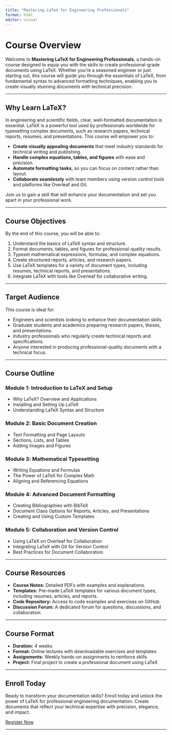 ```yaml
---
title: "Mastering LaTeX for Engineering Professionals"
format: html
editor: visual
---
```


# Course Overview

Welcome to **Mastering LaTeX for Engineering Professionals**, a hands-on course designed to equip you with the skills to create professional-grade documents using LaTeX. Whether you’re a seasoned engineer or just starting out, this course will guide you through the essentials of LaTeX, from fundamental syntax to advanced formatting techniques, enabling you to create visually stunning documents with technical precision.

---

## Why Learn LaTeX?

In engineering and scientific fields, clear, well-formatted documentation is essential. LaTeX is a powerful tool used by professionals worldwide for typesetting complex documents, such as research papers, technical reports, resumes, and presentations. This course will empower you to:

- **Create visually appealing documents** that meet industry standards for technical writing and publishing.
- **Handle complex equations, tables, and figures** with ease and precision.
- **Automate formatting tasks,** so you can focus on content rather than layout.
- **Collaborate seamlessly** with team members using version control tools and platforms like Overleaf and Git.

Join us to gain a skill that will enhance your documentation and set you apart in your professional work.

---

## Course Objectives

By the end of this course, you will be able to:

1. Understand the basics of LaTeX syntax and structure.
2. Format documents, tables, and figures for professional-quality results.
3. Typeset mathematical expressions, formulas, and complex equations.
4. Create structured reports, articles, and research papers.
5. Use LaTeX templates for a variety of document types, including resumes, technical reports, and presentations.
6. Integrate LaTeX with tools like Overleaf for collaborative writing.

---

## Target Audience

This course is ideal for:

- Engineers and scientists looking to enhance their documentation skills.
- Graduate students and academics preparing research papers, theses, and presentations.
- Industry professionals who regularly create technical reports and specifications.
- Anyone interested in producing professional-quality documents with a technical focus.

---

## Course Outline

### Module 1: Introduction to LaTeX and Setup
- Why LaTeX? Overview and Applications
- Installing and Setting Up LaTeX
- Understanding LaTeX Syntax and Structure

### Module 2: Basic Document Creation
- Text Formatting and Page Layouts
- Sections, Lists, and Tables
- Adding Images and Figures

### Module 3: Mathematical Typesetting
- Writing Equations and Formulas
- The Power of LaTeX for Complex Math
- Aligning and Referencing Equations

### Module 4: Advanced Document Formatting
- Creating Bibliographies with BibTeX
- Document Class Options for Reports, Articles, and Presentations
- Creating and Using Custom Templates

### Module 5: Collaboration and Version Control
- Using LaTeX on Overleaf for Collaboration
- Integrating LaTeX with Git for Version Control
- Best Practices for Document Collaboration

---

## Course Resources

- **Course Notes:** Detailed PDFs with examples and explanations.
- **Templates:** Pre-made LaTeX templates for various document types, including resumes, articles, and reports.
- **Code Repository:** Access to code examples and exercises on GitHub.
- **Discussion Forum:** A dedicated forum for questions, discussions, and collaboration.

---

## Course Format

- **Duration:** 4 weeks
- **Format:** Online lectures with downloadable exercises and templates
- **Assignments:** Weekly hands-on assignments to reinforce skills
- **Project:** Final project to create a professional document using LaTeX

---

## Enroll Today

Ready to transform your documentation skills? Enroll today and unlock the power of LaTeX for professional engineering documentation. Create documents that reflect your technical expertise with precision, elegance, and impact.

<div class="call-to-action">
  <a href="https://example.com/register" class="btn btn-primary">Register Now</a>
</div>

---

